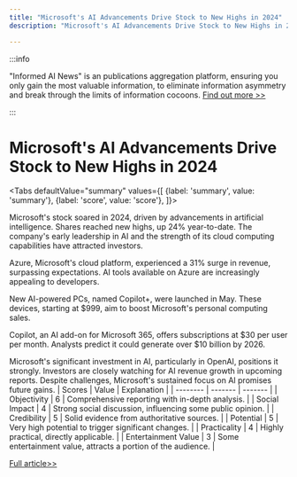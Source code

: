 ```yaml
---
title: "Microsoft's AI Advancements Drive Stock to New Highs in 2024"
description: "Microsoft's AI Advancements Drive Stock to New Highs in 2024"

---
```



:::info

"Informed AI News" is an publications aggregation platform, ensuring you only gain the most valuable information, to eliminate information asymmetry and break through the limits of information cocoons.  [Find out more >>](/)

:::

# Microsoft's AI Advancements Drive Stock to New Highs in 2024


<Tabs
	defaultValue="summary"
	values={[
	{label: 'summary', value: 'summary'},
	{label: 'score', value: 'score'},
]}>
<TabItem value="summary">


Microsoft's stock soared in 2024, driven by advancements in artificial intelligence. Shares reached new highs, up 24% year-to-date. The company's early leadership in AI and the strength of its cloud computing capabilities have attracted investors.

Azure, Microsoft's cloud platform, experienced a 31% surge in revenue, surpassing expectations. AI tools available on Azure are increasingly appealing to developers.

New AI-powered PCs, named Copilot+, were launched in May. These devices, starting at $999, aim to boost Microsoft's personal computing sales.

Copilot, an AI add-on for Microsoft 365, offers subscriptions at $30 per user per month. Analysts predict it could generate over $10 billion by 2026.

Microsoft's significant investment in AI, particularly in OpenAI, positions it strongly. Investors are closely watching for AI revenue growth in upcoming reports. Despite challenges, Microsoft's sustained focus on AI promises future gains.
</TabItem>
<TabItem value="score">
	| Scores     | Value   | Explanation |
	| -------- | ------- | ------- |
	| Objectivity  | 6    | Comprehensive reporting with in-depth analysis.    |
	| Social Impact | 4     | Strong social discussion, influencing some public opinion.    |
	| Credibility    | 5    | Solid evidence from authoritative sources.    |
	| Potential    | 5    | Very high potential to trigger significant changes.    |
	| Practicality    | 4    | Highly practical, directly applicable.    |
	| Entertainment Value    | 3    | Some entertainment value, attracts a portion of the audience.    |
</TabItem>
</Tabs>

[Full article>>](https://www.cnbc.com/2024/07/05/3-ways-ai-could-drive-microsoft-stock-past-its-record-highs-in-2024.html)
